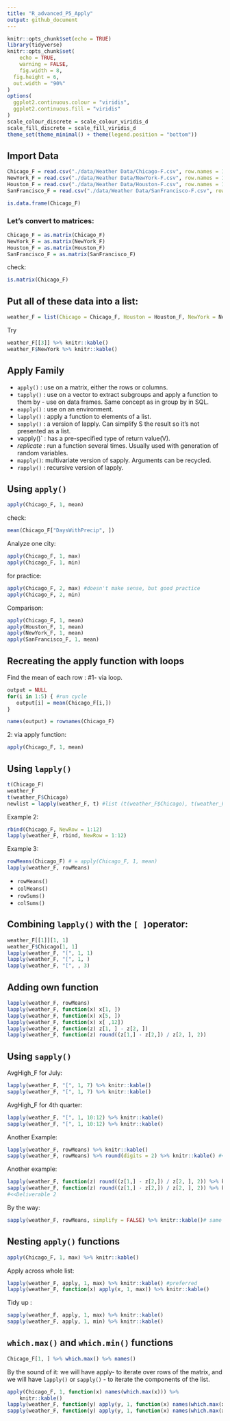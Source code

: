 ```yaml
---
title: "R_advanced_P5_Apply"
output: github_document
---
```


```r
knitr::opts_chunk$set(echo = TRUE)
library(tidyverse)
knitr::opts_chunk$set(
	echo = TRUE,
	warning = FALSE,
	fig.width = 8, 
  fig.height = 6,
  out.width = "90%"
)
options(
  ggplot2.continuous.colour = "viridis",
  ggplot2.continuous.fill = "viridis"
)
scale_colour_discrete = scale_colour_viridis_d
scale_fill_discrete = scale_fill_viridis_d
theme_set(theme_minimal() + theme(legend.position = "bottom"))
```

## Import Data

```r
Chicago_F = read.csv("./data/Weather Data/Chicago-F.csv", row.names = 1)
NewYork_F = read.csv("./data/Weather Data/NewYork-F.csv", row.names = 1)
Houston_F = read.csv("./data/Weather Data/Houston-F.csv", row.names = 1)
SanFrancisco_F = read.csv("./data/Weather Data/SanFrancisco-F.csv", row.names = 1)
```

```r
is.data.frame(Chicago_F)
```
### Let's convert to matrices:

```r
Chicago_F = as.matrix(Chicago_F)
NewYork_F = as.matrix(NewYork_F)
Houston_F = as.matrix(Houston_F)
SanFrancisco_F = as.matrix(SanFrancisco_F)
```

check:

```r
is.matrix(Chicago_F)
```

## Put all of these data into a list:

```r
weather_F = list(Chicago = Chicago_F, Houston = Houston_F, NewYork = NewYork_F, SanFrancisco = SanFrancisco_F) 
```

Try

```r
weather_F[[3]] %>% knitr::kable()
weather_F$NewYork %>% knitr::kable()
```

## Apply Family
- `apply()` : use on a matrix, either the rows or columns.
- `tapply()` : use on a vector to extract subgroups and apply a function to them by - use on data frames. Same concept as in group by in SQL.
- `eapply()` : use on an environment.
- `lapply()` : apply a function to elements of a list.
- `sapply()` : a version of lapply. Can simplify S the result so it's not presented as a list.
- vapply()` : has a pre-specified type of return value(V).
- *replicate* : run a function several times. Usually used with generation of random variables.
- `mapply()`: multivariate version of sapply. Arguments can be recycled.
- `rapply()` : recursive version of lapply.

## Using `apply()`

```r
apply(Chicago_F, 1, mean)
```
check:

```r
mean(Chicago_F["DaysWithPrecip", ])
```
Analyze one city:

```r
apply(Chicago_F, 1, max)
apply(Chicago_F, 1, min)
```
for practice:

```r
apply(Chicago_F, 2, max) #doesn't make sense, but good practice
apply(Chicago_F, 2, min)
```
Comparison:

```r
apply(Chicago_F, 1, mean)
apply(Houston_F, 1, mean)
apply(NewYork_F, 1, mean)
apply(SanFrancisco_F, 1, mean)
```
## Recreating the apply function with loops
Find the mean of each row : #1- via loop. 
```r
output = NULL
for(i in 1:5) { #run cycle
   output[i] = mean(Chicago_F[i,])
}

names(output) = rownames(Chicago_F)
```
2: via apply function:

```r
apply(Chicago_F, 1, mean)
```

## Using `lapply()`

```r
t(Chicago_F)
weather_F
t(weather_F$Chicago)
newlist = lapply(weather_F, t) #list (t(weather_F$Chicago), t(weather_F$NewYork)...)
```
Example 2:

```r
rbind(Chicago_F, NewRow = 1:12)
lapply(weather_F, rbind, NewRow = 1:12)
```
Example 3:

```r
rowMeans(Chicago_F) # = apply(Chicago_F, 1, mean)
lapply(weather_F, rowMeans)
```
- `rowMeans()`
- `colMeans()`
- `rowSums()`
- `colSums()`

## Combining `lapply()` with the `[ ]`operator:

```r
weather_F[[1]][1, 1]
weather_F$Chicago[1, 1]
lapply(weather_F, "[", 1, 1)
lapply(weather_F, "[", 1, )
lapply(weather_F, "[", , 3)
```
## Adding own function

```r
lapply(weather_F, rowMeans)
lapply(weather_F, function(x) x[1, ])
lapply(weather_F, function(x) x[5, ])
lapply(weather_F, function(x) x[ ,12])
lapply(weather_F, function(z) z[1, ] - z[2, ])
lapply(weather_F, function(z) round((z[1,] - z[2,]) / z[2, ], 2))
```
## Using `sapply()`

AvgHigh_F for July:

```r
lapply(weather_F, "[", 1, 7) %>% knitr::kable()
sapply(weather_F, "[", 1, 7) %>% knitr::kable()
```
AvgHigh_F for 4th quarter:

```r
lapply(weather_F, "[", 1, 10:12) %>% knitr::kable()
sapply(weather_F, "[", 1, 10:12) %>% knitr::kable()
```
Another Example:

```r
lapply(weather_F, rowMeans) %>% knitr::kable()
sapply(weather_F, rowMeans) %>% round(digits = 2) %>% knitr::kable() #<<Deliverable 1
```

Another example:

```r
lapply(weather_F, function(z) round((z[1,] - z[2,]) / z[2, ], 2)) %>% knitr:: kable()
sapply(weather_F, function(z) round((z[1,] - z[2,]) / z[2, ], 2)) %>% knitr::kable()
#<<Deliverable 2
```
By the way:

```r
sapply(weather_F, rowMeans, simplify = FALSE) %>% knitr::kable()# same as lapply
```
## Nesting `apply()` functions

```r
apply(Chicago_F, 1, max) %>% knitr::kable()
```

Apply across whole list:

```r
lapply(weather_F, apply, 1, max) %>% knitr::kable() #preferred
lapply(weather_F, function(x) apply(x, 1, max)) %>% knitr::kable()
```
Tidy up :

```r
sapply(weather_F, apply, 1, max) %>% knitr::kable()
sapply(weather_F, apply, 1, min) %>% knitr::kable()
```
## `which.max()` and `which.min()` functions

```r
Chicago_F[1, ] %>% which.max() %>% names()
```
By the sound of it: we will have apply- to iterate over rows of the matrix, and we will have `lapply()` or `sapply()` - to iterate the components of the list.

```r
apply(Chicago_F, 1, function(x) names(which.max(x))) %>% 
    knitr::kable()
lapply(weather_F, function(y) apply(y, 1, function(x) names(which.max(x)))) %>% knitr::kable()
sapply(weather_F, function(y) apply(y, 1, function(x) names(which.max(x)))) %>% knitr::kable()
```

